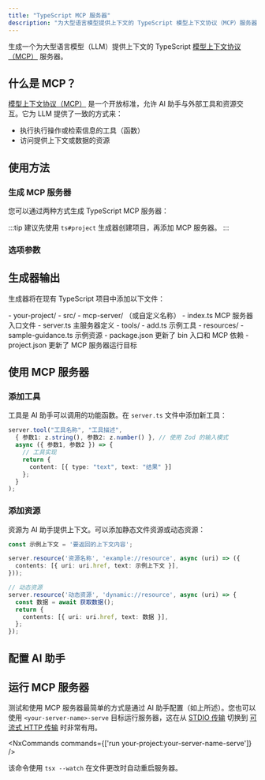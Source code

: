 ```yaml
---
title: "TypeScript MCP 服务器"
description: "为大型语言模型提供上下文的 TypeScript 模型上下文协议（MCP）服务器"
---
```





生成一个为大型语言模型（LLM）提供上下文的 TypeScript [模型上下文协议（MCP）](https://modelcontextprotocol.io/) 服务器。

## 什么是 MCP？

[模型上下文协议（MCP）](https://modelcontextprotocol.io/) 是一个开放标准，允许 AI 助手与外部工具和资源交互。它为 LLM 提供了一致的方式来：

- 执行执行操作或检索信息的工具（函数）
- 访问提供上下文或数据的资源

## 使用方法

### 生成 MCP 服务器

您可以通过两种方式生成 TypeScript MCP 服务器：

<RunGenerator generator="ts#mcp-server" />

:::tip
建议先使用 <Link path="/guides/typescript-project">`ts#project`</Link> 生成器创建项目，再添加 MCP 服务器。
:::

### 选项参数

<GeneratorParameters generator="ts#mcp-server" />

## 生成器输出

生成器将在现有 TypeScript 项目中添加以下文件：

<FileTree>
  - your-project/
    - src/
      - mcp-server/ （或自定义名称）
        - index.ts MCP 服务器入口文件
        - server.ts 主服务器定义
        - tools/
          - add.ts 示例工具
        - resources/
          - sample-guidance.ts 示例资源
    - package.json 更新了 bin 入口和 MCP 依赖
    - project.json 更新了 MCP 服务器运行目标
</FileTree>

## 使用 MCP 服务器

### 添加工具

工具是 AI 助手可以调用的功能函数。在 `server.ts` 文件中添加新工具：

```typescript
server.tool("工具名称", "工具描述",
  { 参数1: z.string(), 参数2: z.number() }, // 使用 Zod 的输入模式
  async ({ 参数1, 参数2 }) => {
    // 工具实现
    return {
      content: [{ type: "text", text: "结果" }]
    };
  }
);
```

### 添加资源

资源为 AI 助手提供上下文。可以添加静态文件资源或动态资源：

```typescript
const 示例上下文 = '要返回的上下文内容';

server.resource('资源名称', 'example://resource', async (uri) => ({
  contents: [{ uri: uri.href, text: 示例上下文 }],
}));

// 动态资源
server.resource('动态资源', 'dynamic://resource', async (uri) => {
  const 数据 = await 获取数据();
  return {
    contents: [{ uri: uri.href, text: 数据 }],
  };
});
```

## 配置 AI 助手

<Snippet name="mcp/configuration" parentHeading="Configuring with AI Assistants" />

## 运行 MCP 服务器

测试和使用 MCP 服务器最简单的方式是通过 AI 助手配置（如上所述）。您也可以使用 `<your-server-name>-serve` 目标运行服务器，这在从 [STDIO 传输](https://modelcontextprotocol.io/docs/concepts/transports#standard-input%2Foutput-stdio) 切换到 [可流式 HTTP 传输](https://modelcontextprotocol.io/docs/concepts/transports#streamable-http) 时非常有用。

<NxCommands commands={['run your-project:your-server-name-serve']} />

该命令使用 `tsx --watch` 在文件更改时自动重启服务器。